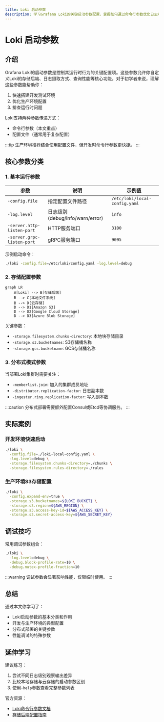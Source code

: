 ```yaml
---
title: Loki 启动参数
description: 学习Grafana Loki的关键启动参数配置，掌握如何通过命令行参数优化日志收集系统的部署。
---
```


# Loki 启动参数

## 介绍

Grafana Loki的启动参数是控制其运行时行为的关键配置项。这些参数允许你自定义Loki的存储后端、日志摄取方式、查询性能等核心功能。对于初学者来说，理解这些参数能帮助你：

1. 快速搭建开发测试环境
2. 优化生产环境配置
3. 排查运行时问题

Loki支持两种参数传递方式：
- 命令行参数（本文重点）
- 配置文件（通常用于复杂配置）

:::tip
生产环境推荐结合使用配置文件，但开发时命令行参数更快捷。
:::

## 核心参数分类

### 1. 基本运行参数

| 参数 | 说明 | 示例值 |
|------|------|--------|
| `-config.file` | 指定配置文件路径 | `/etc/loki/local-config.yaml` |
| `-log.level` | 日志级别(debug/info/warn/error) | `info` |
| `-server.http-listen-port` | HTTP服务端口 | `3100` |
| `-server.grpc-listen-port` | gRPC服务端口 | `9095` |

示例启动命令：
```bash
./loki -config.file=/etc/loki/config.yaml -log.level=debug
```

### 2. 存储配置参数

```mermaid
graph LR
    A[Loki] --> B[存储后端]
    B --> C[本地文件系统]
    B --> D[云存储]
    D --> D1[Amazon S3]
    D --> D2[Google Cloud Storage]
    D --> D3[Azure Blob Storage]
```

关键参数：
- `-storage.filesystem.chunks-directory`: 本地块存储目录
- `-storage.s3.bucketnames`: S3存储桶名称
- `-storage.gcs.bucketname`: GCS存储桶名称

### 3. 分布式模式参数

当部署Loki集群时需要关注：
- `-memberlist.join`: 加入的集群成员地址
- `-distributor.replication-factor`: 日志副本数
- `-ingester.ring.replication-factor`: 写入副本数

:::caution
分布式部署需要额外配置Consul或Etcd等协调服务。
:::

## 实际案例

### 开发环境快速启动

```bash
./loki \
  -config.file=./loki-local-config.yaml \
  -log.level=debug \
  -storage.filesystem.chunks-directory=./chunks \
  -storage.filesystem.rules-directory=./rules
```

### 生产环境S3存储配置

```bash
./loki \
  -config.expand-env=true \
  -storage.s3.bucketnames=${LOKI_BUCKET} \
  -storage.s3.region=${AWS_REGION} \
  -storage.s3.access-key-id=${AWS_ACCESS_KEY} \
  -storage.s3.secret-access-key=${AWS_SECRET_KEY}
```

## 调试技巧

常用调试参数组合：
```bash
./loki \
  -log.level=debug \
  -debug.block-profile-rate=10 \
  -debug.mutex-profile-fraction=10
```

:::warning
调试参数会显著影响性能，仅限临时使用。
:::

## 总结

通过本文你学习了：
- Loki启动参数的基本分类和作用
- 开发与生产环境的典型配置
- 分布式部署的关键参数
- 性能调试的特殊参数

## 延伸学习

建议练习：
1. 尝试不同日志级别观察输出差异
2. 比较本地存储与云存储的启动参数区别
3. 使用`-help`参数查看完整参数列表

官方资源：
- [Loki命令行参数文档](https://grafana.com/docs/loki/latest/configuration/#arguments)
- [存储后端配置指南](https://grafana.com/docs/loki/latest/storage/)